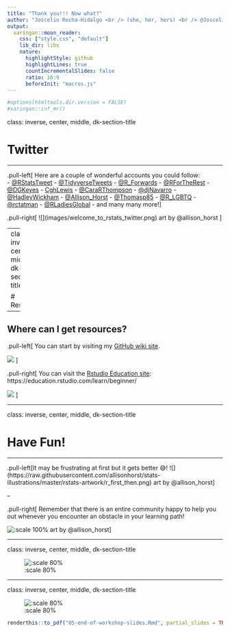 ```yaml
---
title: "Thank you!!! Now what?"
author: "Joscelin Rocha-Hidalgo <br /> (she, her, hers) <br /> @JoscelinRocha"
output:
  xaringan::moon_reader:
    css: ["style.css", "default"]
    lib_dir: libs
    nature:
      highlightStyle: github
      highlightLines: true
      countIncrementalSlides: false
      ratio: 16:9
      beforeInit: "macros.js"
---
```

```r
#options(htmltools.dir.version = FALSE)
#xaringan::inf_mr()
```

class: inverse, center, middle, dk-section-title

# Twitter

---

.pull-left[
Here are a couple of wonderful accounts you could follow:   
- [@RStatsTweet](https://twitter.com/rstatstweet?lang=en)
- [@TidyverseTweets](https://twitter.com/tidyversetweets)
- [@R_Forwards](https://twitter.com/R_Forwards)
- [@RForTheRest](https://twitter.com/rfortherest)
- [@DGKeyes](https://twitter.com/dgkeyes)
- [CghLewis](https://twitter.com/Cghlewis)
- [@CaraRThompson](https://twitter.com/cararthompson)
- [@djNavarro](https://twitter.com/djnavarro)
- [@HadleyWickham](https://twitter.com/hadleywickham)
- [@Allison_Horst](https://twitter.com/allison_horst)
- [@Thomasp85](https://twitter.com/thomasp85)
- [@R_LGBTQ](https://twitter.com/R_LGBTQ)
- [@rctatman](https://twitter.com/rctatman)
- [@RLadiesGlobal](https://twitter.com/RLadiesGlobal)
- and many many more!
]


.pull-right[
![](images/welcome_to_rstats_twitter.png)
  art by @allison_horst
]

---
class: inverse, center, middle, dk-section-title

# Resources

---

## Where can I get resources?


.pull-left[
You can start by visiting my [GitHub wiki site](https://github.com/Joscelinrocha/Learning-R-resources/wiki).

![](images/my_wiki.gif)
]

.pull-right[
You can visit the [Rstudio Education site](https://education.rstudio.com/learn/beginner/): https://education.rstudio.com/learn/beginner/ 

![](images/rstudio_edu.png)
]




---

class: inverse, center, middle, dk-section-title

# Have Fun!

---

.pull-left[It may be frustrating at first but it gets better 😅!
![](https://raw.githubusercontent.com/allisonhorst/stats-illustrations/master/rstats-artwork/r_first_then.png)
art by @allison_horst]

--

.pull-right[
Remember that there is an entire community happy to help you out whenever you encounter an obstacle in your learning path! 
          
          
![:scale 100%](https://raw.githubusercontent.com/allisonhorst/stats-illustrations/master/rstats-artwork/code_hero_rstats.png)
art by @allison_horst]

---

class: inverse, center, middle, dk-section-title

![:scale 80%](images/APAGS_vote_1.jpeg)

---

class: inverse, center, middle, dk-section-title

![:scale 80%](images/APAGS_vote_2.jpeg)

```r
renderthis::to_pdf("05-end-of-workshop-slides.Rmd", partial_slides = TRUE)
```